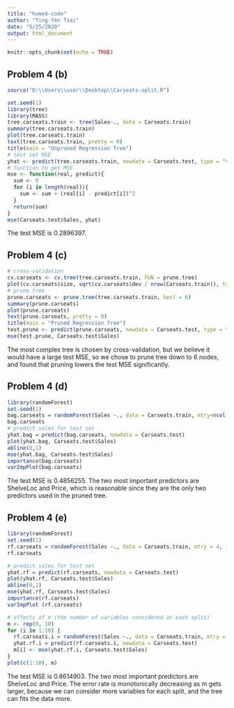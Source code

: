 ---
title: "home4-code"
author: "Ting-Yen Tsai"
date: "5/25/2020"
output: html_document
---

```{r setup, include=FALSE}
knitr::opts_chunk$set(echo = TRUE)
```

## Problem 4 (b)
```{r prep}
source("D:\\Users\\user\\Desktop\\Carseats-split.R")
```
```{r 4b}
set.seed(1)
library(tree)
library(MASS)
tree.carseats.train <- tree(Sales~., data = Carseats.train)
summary(tree.carseats.train)
plot(tree.carseats.train)
text(tree.carseats.train, pretty = 0)
title(main = "Unpruned Regression Tree")
# test set MSE
yhat <- predict(tree.carseats.train, newdata = Carseats.test, type = "vector")
# function to get MSE
mse <- function(real, predict){
  sum <- 0
  for (i in length(real)){
    sum <- sum + (real[i] - predict[i])^2
  }
  return(sum)
}
mse(Carseats.test$Sales, yhat)
```
The test MSE is 0.2896397.


## Problem 4 (c)
```{r 4c}
# cross-validation
cv.carseats <- cv.tree(tree.carseats.train, FUN = prune.tree)
plot(cv.carseats$size, sqrt(cv.carseats$dev / nrow(Carseats.train)), type = "b", xlab = "Tree Size", ylab = "CV-MSE")
# prune tree
prune.carseats <- prune.tree(tree.carseats.train, best = 6)
summary(prune.carseats)
plot(prune.carseats)
text(prune.carseats, pretty = 0)
title(main = "Pruned Regression Tree")
test.prune <- predict(prune.carseats, newdata = Carseats.test, type = "vector")
mse(test.prune, Carseats.test$Sales)
```
The most complex tree is chosen by cross-validation, but we believe it would have a large test MSE, so we chose to prune tree down to 6 nodes, and found that pruning lowers the test MSE significantly.

## Problem 4 (d)
```{r 4d}
library(randomForest)
set.seed(1)
bag.carseats = randomForest(Sales ~., data = Carseats.train, mtry=ncol(Carseats.train)-1, importance=TRUE) 
bag.carseats
# predict sales for test set
yhat.bag = predict(bag.carseats, newdata = Carseats.test)
plot(yhat.bag, Carseats.test$Sales)
abline(0,1)
mse(yhat.bag, Carseats.test$Sales)
importance(bag.carseats)
varImpPlot(bag.carseats)
```

The test MSE is 0.4856255. The two most important predictors are ShelveLoc and Price, which is reasonable since they are the only two predictors used in the pruned tree.


## Problem 4 (e)
```{r 4e}
library(randomForest)
set.seed(1)
rf.carseats = randomForest(Sales ~., data = Carseats.train, mtry = 4, importance=TRUE) # choose mtry = sqrt(10)
rf.carseats

# predict sales for test set
yhat.rf = predict(rf.carseats, newdata = Carseats.test)
plot(yhat.rf, Carseats.test$Sales)
abline(0,1)
mse(yhat.rf, Carseats.test$Sales)
importance(rf.carseats)
varImpPlot (rf.carseats)

# effects of m (the number of variables considered at each split)
m <- rep(0, 10)
for (i in 1:10) {
  rf.carseats.i = randomForest(Sales ~., data = Carseats.train, mtry = i, importance=TRUE) 
  yhat.rf.i = predict(rf.carseats.i, newdata = Carseats.test)
  m[i] <- mse(yhat.rf.i, Carseats.test$Sales)
}
plot(c(1:10), m)
```

The test MSE is 0.8614903. The two most important predictors are ShelveLoc and Price. The error rate is monotonically decreasing as m gets larger, because we can consider more variables for each split, and the tree can fits the data more.
